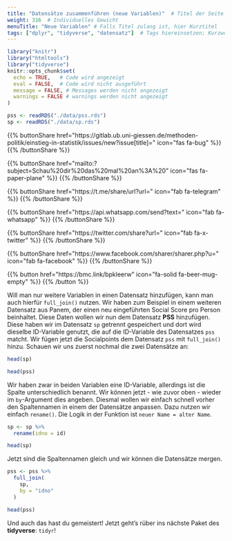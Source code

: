 ```yaml
---
title: "Datensätze zusammenführen (neue Variablen)"  # Titel der Seite
weight: 316  # Individuelles Gewicht 
menuTitle: "Neue Variablen" # Falls Titel zulang ist, hier Kurztitel
tags: ["dplyr", "tidyverse", "datensatz"]  # Tags hiereinsetzen; Kurzwort, was auf der Seite passsiert
---
```

```r
library("knitr")
library("htmltools")
library("tidyverse")
knitr::opts_chunk$set(
  echo = TRUE,   # Code wird angezeigt
  eval = FALSE,  # Code wird nicht ausgeführt
  message = FALSE, # Messages werden nicht angezeigt
  warnings = FALSE # warnings werden nicht angezeigt
)

pss <- readRDS("./data/pss.rds")
sp <- readRDS("./data/sp.rds")
```

{{% buttonShare href=\"https\:\/\/gitlab.ub.uni-giessen.de\/methoden-politik\/einstieg-in-statistik\/issues\/new?issue[title]=\" icon=\"fas fa-bug\" %}} {{% /buttonShare %}} 

{{% buttonShare href=\"mailto\:?subject=Schau\%20dir\%20das\%20mal\%20an\%3A\%20\" icon=\"fas fa-paper-plane\" %}} {{% /buttonShare %}}

{{% buttonShare href=\"https\:\/\/t.me\/share\/url?url=\" icon=\"fab fa-telegram\" %}} {{% /buttonShare %}}

{{% buttonShare href=\"https\:\/\/api.whatsapp.com\/send?text=\" icon=\"fab fa-whatsapp\" %}} {{% /buttonShare %}}

{{% buttonShare href=\"https\:\/\/twitter.com\/share?url=\" icon=\"fab fa-x-twitter\" %}} {{% /buttonShare %}}

{{% buttonShare href=\"https\:\/\/www.facebook.com\/sharer\/sharer.php?u=\" icon=\"fab fa-facebook\" %}} {{% /buttonShare %}}

{{% button href=\"https\:\/\/bmc.link\/bpkleerw\" icon=\"fa-solid fa-beer-mug-empty\" %}} {{% /button %}}

Will man nur weitere Variablen in einen Datensatz hinzufügen, kann man auch hierfür `full_join()` nutzen. Wir haben zum Beispiel in einem weiteren Datensatz aus Panem, der einen neu eingeführten Social Score pro Person beinhaltet. Diese Daten wollen wir nun dem Datensatz **PSS** hinzufügen. Diese haben wir im Datensatz `sp` getrennt gespeichert und dort wird dieselbe ID-Variable genutzt, die auf die ID-Variable des Datensatzes `pss` matcht. Wir fügen jetzt die Socialpoints dem Datensatz `pss` mit `full_join()` hinzu. Schauen wir uns zuerst nochmal die zwei Datensätze an:

```r
head(sp)

head(pss)
```
Wir haben zwar in beiden Variablen eine ID-Variable, allerdings ist die Spalte unterschiedlich benannt. Wir können jetzt - wie zuvor oben - wieder im `by`-Argument dies angeben. Diesmal wollen wir einfach schnell vorher den Spaltennamen in einem der Datensätze anpassen. Dazu nutzen wir einfach `rename()`. Die Logik in der Funktion ist `neuer Name = alter Name`.

``` r
sp <- sp %>% 
  rename(idno = id)

head(sp)
```

Jetzt sind die Spaltennamen gleich und wir können die Datensätze mergen.

```r
pss <- pss %>% 
  full_join(
    sp, 
    by = "idno"
  )

head(pss)
```

Und auch das hast du gemeistert! Jetzt geht's rüber ins nächste Paket des **tidyverse**: `tidyr`!